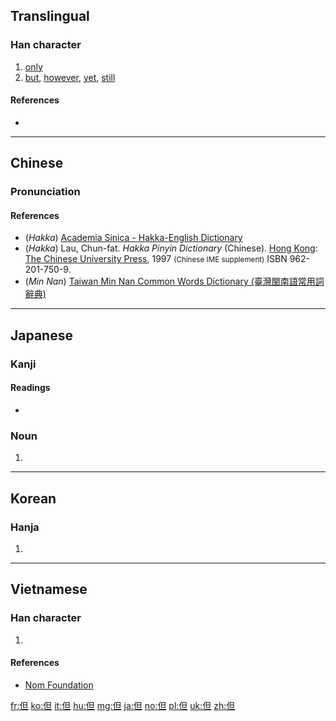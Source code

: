 ==Translingual==
{{stroke order|type=animate}}
{{stroke order}}

===Han character===
{{Han char|rn=9|rad=人|as=05|sn=7|four=2621<sub>0</sub>|canj=人日一 (OAM)|ids=⿰[[亻]][[旦]]}}

# [[only]]
# [[but]], [[however]], [[yet]], [[still]]

====References====
* {{Han ref|kx=0097.210|dkj=00495|dj=0206.100|hdz=10132.040|uh=4F46|ud=20294|bh=A6FD|bd=42749}}

----

==Chinese==
{{zh-forms}}

===Pronunciation===
{{zh-pron
|m=dàn
|c=daan6
|h=pfs=thàn;hpy=tan4
|mn=nā/tān
|w=
|mc=y
|oc=y
|ma=|ma2=
|cat=a,adv,conj,prep
}}

====References====
*(''Hakka'') [http://minhakka.ling.sinica.edu.tw/bkg/hakyin/search.php?DETAIL=1&LIMIT=id=42273&dbname=su_tian_1&graph=2 Academia Sinica - Hakka-English Dictionary]
*(''Hakka'') Lau, Chun-fat. ''Hakka Pinyin Dictionary'' (Chinese). [[Hong Kong]]: [[w:Chinese University of Hong Kong|The Chinese University Press]], 1997 <small>(Chinese IME supplement)</small> ISBN 962-201-750-9.
*(''Min Nan'') [http://twblg.dict.edu.tw/holodict_new/index.html Taiwan Min Nan Common Words Dictionary (臺灣閩南語常用詞辭典)]

----

==Japanese==

===Kanji===
{{ja-kanji|grade=c|rs=人05}}

====Readings====
* {{ja-readings|goon=[[だん]] (dan)|kanon=[[たん]] (tan)|kun=[[ただし]] (tadashi), [[ただ]] (tada)}}

===Noun===
{{ja-noun|ただ}}

# {{alternative form of|只|lang=ja}}

----

==Korean==

===Hanja===
{{ko-hanja|hangeul=단|rv=dan|mr=tan}}

# {{defn|lang=ko|sort=人05}}

----

==Vietnamese==

===Han character===
{{vi-hantu|[[đởn]], [[đản]], [[giản]]|rs=人05}}

# {{defn|lang=vi|sort=人05}}

====References====
*[http://nomfoundation.org/common/nom_details.php?codepoint=4f46 Nom Foundation]

[[fr:但]]
[[ko:但]]
[[it:但]]
[[hu:但]]
[[mg:但]]
[[ja:但]]
[[no:但]]
[[pl:但]]
[[uk:但]]
[[zh:但]]